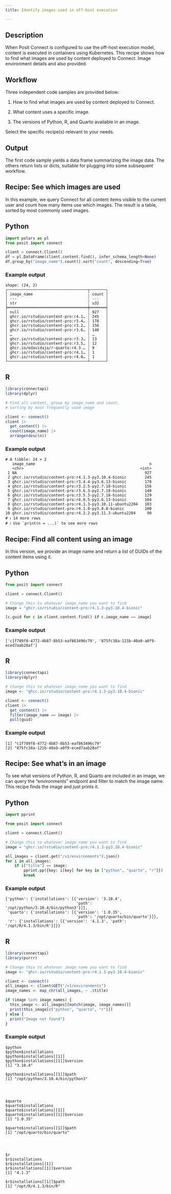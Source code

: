 ```yaml
---
title: Identify images used in off-host execution

---
```


## Description

When Posit Connect is configured to use the off-host execution model, content is executed in containers using Kubernetes.
This recipe shows how to find what images are used by content deployed to Connect. Image environment details and also provided.

## Workflow

Three independent code samples are provided below:

1. How to find what images are used by content deployed to Connect.

2. What content uses a specific image.

3. The versions of Python, R, and Quarto available in an image.

Select the specific recipe(s) relevant to your needs.

## Output

The first code sample yields a data frame summarizing the image data.
The others return lists or dicts, suitable for plugging into some subsequent workflow.

## Recipe: See which images are used

In this example, we query Connect for all content items visible to the current user and count how many items use which images.
The result is a table, sorted by most commonly used images.

::: {.panel-tabset group="language"}
## Python

```python
import polars as pl
from posit import connect

client = connect.Client()
df = pl.DataFrame(client.content.find(), infer_schema_length=None)
df.group_by("image_name").count().sort("count", descending=True)
```

### Example output

```
shape: (24, 2)
┌───────────────────────────────────┬───────┐
│ image_name                        ┆ count │
│ ---                               ┆ ---   │
│ str                               ┆ u32   │
╞═══════════════════════════════════╪═══════╡
│ null                              ┆ 927   │
│ ghcr.io/rstudio/content-pro:r4.1… ┆ 245   │
│ ghcr.io/rstudio/content-pro:r3.4… ┆ 178   │
│ ghcr.io/rstudio/content-pro:r3.2… ┆ 156   │
│ ghcr.io/rstudio/content-pro:r3.6… ┆ 140   │
│ …                                 ┆ …     │
│ ghcr.io/rstudio/content-pro:r3.3… ┆ 13    │
│ ghcr.io/rstudio/content-pro:r3.5… ┆ 12    │
│ ghcr.io/edavidaja/r-quarto:r4.3.… ┆ 9     │
│ ghcr.io/rstudio/content-pro:r4.1… ┆ 1     │
│ ghcr.io/rstudio/content-pro:r4.0… ┆ 1     │
└───────────────────────────────────┴───────┘
```

## R

```r
library(connectapi)
library(dplyr)

# Find all content, group by image_name and count,
# sorting by most frequently used image

client <- connect()
client |>
  get_content() |>
  count(image_name) |>
  arrange(desc(n))
```

### Example output

```
# A tibble: 24 × 2
   image_name                                                  n
   <chr>                                                   <int>
 1 NA                                                        927
 2 ghcr.io/rstudio/content-pro:r4.1.3-py3.10.4-bionic        245
 3 ghcr.io/rstudio/content-pro:r3.4.4-py3.6.13-bionic        178
 4 ghcr.io/rstudio/content-pro:r3.2.5-py2.7.18-bionic        156
 5 ghcr.io/rstudio/content-pro:r3.6.3-py2.7.18-bionic        140
 6 ghcr.io/rstudio/content-pro:r3.5.3-py2.7.18-bionic        129
 7 ghcr.io/rstudio/content-pro:r4.0.5-py3.6.13-bionic        104
 8 ghcr.io/rstudio/content-pro:r4.1.3-py3.10.11-ubuntu2204   103
 9 ghcr.io/rstudio/content-pro:r4.1.0-py3.8.8-bionic         100
10 ghcr.io/rstudio/content-pro:r4.2.2-py3.11.3-ubuntu2204     90
# ℹ 14 more rows
# ℹ Use `print(n = ...)` to see more rows
```

:::

## Recipe: Find all content using an image

In this version, we provide an image name and return a list of GUIDs of the content items using it.

::: {.panel-tabset group="language"}
## Python

```python
from posit import connect

client = connect.Client()

# Change this to whatever image_name you want to find
image = "ghcr.io/rstudio/content-pro:r4.1.3-py3.10.4-bionic"

[c.guid for c in client.content.find() if c.image_name == image]
```

### Example output

```
['c1f789f8-4772-4b87-8b53-eaf863496c79', '875fc38a-121b-40a9-a0f9-eced7aab28af']
```

## R

```r
library(connectapi)
library(dplyr)

# Change this to whatever image_name you want to find
image <- "ghcr.io/rstudio/content-pro:r4.1.3-py3.10.4-bionic"

client <- connect()
client |>
  get_content() |>
  filter(image_name == image) |>
  pull(guid)
```

### Example output

```
[1] "c1f789f8-4772-4b87-8b53-eaf863496c79"
[2] "875fc38a-121b-40a9-a0f9-eced7aab28af"
```

:::

## Recipe: See what's in an image

To see what versions of Python, R, and Quarto are included in an image, we can query the "environments" endpoint and filter to match the image name. This recipe finds the image and just prints it.

::: {.panel-tabset group="language"}
## Python

```python
import pprint

from posit import connect

client = connect.Client()

# Change this to whatever image_name you want to find
image = "ghcr.io/rstudio/content-pro:r4.1.3-py3.10.4-bionic"

all_images = client.get("/v1/environments").json()
for i in all_images:
    if i["title"] == image:
        pprint.pp({key: i[key] for key in ["python", "quarto", "r"]})
        break
```

### Example output

```
{'python': {'installations': [{'version': '3.10.4',
                               'path': '/opt/python/3.10.4/bin/python3'}]},
 'quarto': {'installations': [{'version': '1.0.35',
                               'path': '/opt/quarto/bin/quarto'}]},
 'r': {'installations': [{'version': '4.1.3', 'path': '/opt/R/4.1.3/bin/R'}]}}
```

## R

```r
library(connectapi)
library(purrr)

# Change this to whatever image_name you want to find
image <- "ghcr.io/rstudio/content-pro:r4.1.3-py3.10.4-bionic"

client <- connect()
all_images <- client$GET("/v1/environments")
image_names <- map_chr(all_images, ~ .$title)

if (image %in% image_names) {
  this_image <- all_images[[match(image, image_names)]]
  print(this_image[c("python", "quarto", "r")])
} else {
  print("Image not found")
}
```

### Example output

```
$python
$python$installations
$python$installations[[1]]
$python$installations[[1]]$version
[1] "3.10.4"

$python$installations[[1]]$path
[1] "/opt/python/3.10.4/bin/python3"




$quarto
$quarto$installations
$quarto$installations[[1]]
$quarto$installations[[1]]$version
[1] "1.0.35"

$quarto$installations[[1]]$path
[1] "/opt/quarto/bin/quarto"




$r
$r$installations
$r$installations[[1]]
$r$installations[[1]]$version
[1] "4.1.3"

$r$installations[[1]]$path
[1] "/opt/R/4.1.3/bin/R"
```

:::
